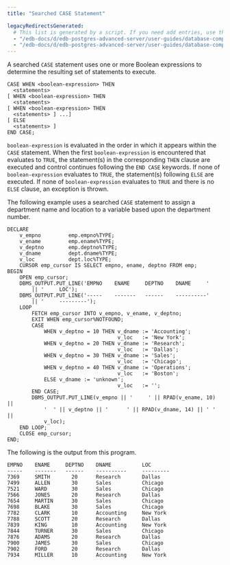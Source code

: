 ```yaml
---
title: "Searched CASE Statement"

legacyRedirectsGenerated:
  # This list is generated by a script. If you need add entries, use the `legacyRedirects` key.
  - "/edb-docs/d/edb-postgres-advanced-server/user-guides/database-compatibility-stored-procedural-language-guide/13/searched_case_statement.html"
  - "/edb-docs/d/edb-postgres-advanced-server/user-guides/database-compatibility-stored-procedural-language-guide/latest/searched_case_statement.html"
---
```


<div id="searched_case_statement" class="registered_link"></div>

A searched `CASE` statement uses one or more Boolean expressions to determine the resulting set of statements to execute.

```text
CASE WHEN <boolean-expression> THEN
  <statements>
[ WHEN <boolean-expression> THEN
  <statements>
[ WHEN <boolean-expression> THEN
  <statements> ] ...]
[ ELSE
  <statements> ]
END CASE;
```

`boolean-expression` is evaluated in the order in which it appears within the `CASE` statement. When the first `boolean-expression` is encountered that evaluates to `TRUE`, the statement(s) in the corresponding `THEN` clause are executed and control continues following the `END CASE` keywords. If none of `boolean-expression` evaluates to `TRUE`, the statement(s) following `ELSE` are executed. If none of `boolean-expression` evaluates to `TRUE` and there is no `ELSE` clause, an exception is thrown.

The following example uses a searched `CASE` statement to assign a department name and location to a variable based upon the department number.

```text
DECLARE
    v_empno         emp.empno%TYPE;
    v_ename         emp.ename%TYPE;
    v_deptno        emp.deptno%TYPE;
    v_dname         dept.dname%TYPE;
    v_loc           dept.loc%TYPE;
    CURSOR emp_cursor IS SELECT empno, ename, deptno FROM emp;
BEGIN
    OPEN emp_cursor;
    DBMS_OUTPUT.PUT_LINE('EMPNO    ENAME     DEPTNO    DNAME     '
        || '     LOC');
    DBMS_OUTPUT.PUT_LINE('-----    -------   ------    ----------'
        || '     ---------');
    LOOP
        FETCH emp_cursor INTO v_empno, v_ename, v_deptno;
        EXIT WHEN emp_cursor%NOTFOUND;
        CASE
            WHEN v_deptno = 10 THEN v_dname := 'Accounting';
                                    v_loc   := 'New York';
            WHEN v_deptno = 20 THEN v_dname := 'Research';
                                    v_loc   := 'Dallas';
            WHEN v_deptno = 30 THEN v_dname := 'Sales';
                                    v_loc   := 'Chicago';
            WHEN v_deptno = 40 THEN v_dname := 'Operations';
                                    v_loc   := 'Boston';
            ELSE v_dname := 'unknown';
                                    v_loc   := '';
        END CASE;
        DBMS_OUTPUT.PUT_LINE(v_empno || '     ' || RPAD(v_ename, 10) ||
            '  ' || v_deptno || '      ' || RPAD(v_dname, 14) || ' ' ||
            v_loc);
    END LOOP;
    CLOSE emp_cursor;
END;
```

The following is the output from this program.

```text
EMPNO    ENAME     DEPTNO    DNAME          LOC
-----    -------   ------    ----------     ---------
7369     SMITH       20      Research       Dallas
7499     ALLEN       30      Sales          Chicago
7521     WARD        30      Sales          Chicago
7566     JONES       20      Research       Dallas
7654     MARTIN      30      Sales          Chicago
7698     BLAKE       30      Sales          Chicago
7782     CLARK       10      Accounting     New York
7788     SCOTT       20      Research       Dallas
7839     KING        10      Accounting     New York
7844     TURNER      30      Sales          Chicago
7876     ADAMS       20      Research       Dallas
7900     JAMES       30      Sales          Chicago
7902     FORD        20      Research       Dallas
7934     MILLER      10      Accounting     New York
```
